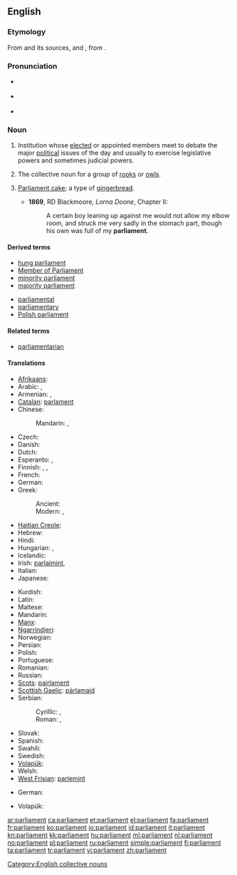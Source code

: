 {{also|Parliament}}
==English==
{{wikipedia}}

===Etymology===
From {{etyl|LL.}} {{term|parlamentum|lang=la}} and its sources, {{etyl|xno}} and {{etyl|fro}} {{term|parlement||discussion, meeting, assembly, council|lang=fro}}, from {{term|parler||to speak|lang=fro}}.

===Pronunciation===
* {{a|UK}} {{IPA|/ˈpɑːləmənt/}}
* {{a|US}} {{IPA|/ˈpɑɹləmənt/}}
* {{audio|en-us-parliament.ogg|Audio (US)}}

===Noun===
{{en-noun}}

# Institution whose [[elect]]ed or appointed members meet to debate the major [[political]] issues of the day and usually to exercise legislative powers and sometimes judicial powers.
# {{context|by extension}} The collective noun for a group of [[rook]]s {{italbrac|the species of bird}} or [[owl]]s.
# {{historical}} [[parliament cake|Parliament cake]]; a type of [[gingerbread]].
#* '''1869''', RD Blackmoore, ''Lorna Doone'', Chapter II:
#*: A certain boy leaning up against me would not allow my elbow room, and struck me very sadly in the stomach part, though his own was full of my '''parliament'''.

====Derived terms====
{{rel-top|terms derived from ''parliament''}}
* [[hung parliament]]
* [[Member of Parliament]]
* [[minority parliament]]
* [[majority parliament]]
{{rel-mid}}
* [[parliamental]]
* [[parliamentary]]
* [[Polish parliament]]
{{rel-bottom}}

====Related terms====
* [[parliamentarian]]

====Translations====
{{trans-top|an elected political institution}}
* [[Afrikaans]]: {{t-|af|parlement|xs=Afrikaans}}
* Arabic: {{t-|ar|مجلس|m|tr=májlis}}, {{t|ar|برلمان|m|tr=barlamān}}
* Armenian: {{t|hy|խորհրդարան|tr=xorhrdaran}},  {{t|hy|պառլամենտ|tr=paṙlament}}
* [[Catalan]]: [[parlament]] {{m}}
* Chinese:
*: Mandarin: {{t|zh|議會|sc=Hani}}, {{t|zh|议会|tr=yìhuì|sc=Hani}}
* Czech: {{t+|cs|parlament|m}}
* Danish: {{t-|da|parlament}}
* Dutch: {{t+|nl|parlement|n}}
* Esperanto: {{t-|eo|deputitejo|xs=Esperanto}},  {{t-|eo|parlamento|xs=Esperanto}}
* Finnish: {{t+|fi|eduskunta}}, {{t+|fi|parlamentti}}, {{t|fi|valtiopäivät}}
* French: {{t+|fr|parlement|m}}
* German: {{t+|de|Parlament|n}}
* Greek:
*: Ancient: {{tø|grc|θεσμοθετεῖον|n|sc=polytonic}}
*: Modern: {{t+|el|βουλή|f|tr=voulí}}, {{t+|el|κοινοβούλιο|n|tr=koinovoúlio}}
* [[Haitian Creole]]: {{tø|ht|palman}}
* Hebrew: {{t|he|הפרלמנט}}
* Hindi: {{t|hi|संसद|tr=sansada|xs=Hindi}}
* Hungarian: {{t+|hu|országgyűlés}},  {{t+|hu|parlament}}
* Icelandic: {{t|is|alþingi}}
* Irish: [[parlaimint]],  {{t|ga|pharlaimint|xs=Irish}}
* Italian: {{t-|it|parlamento|m}}
* Japanese: {{t+|ja|議会|tr=ぎかい, gikai}}
{{trans-mid}}
* Kurdish: {{t+|ku|په‌رله‌مان|tr=perleman|sc=KUchar}}
* Latin: {{t+|la|senatus|m}}
* Maltese: {{t-|mt|parlament|m|xs=Maltese}}
* Mandarin: {{t-|cmn|議會|tr=Yìhuì|sc=Hani}}
* [[Manx]]: {{t|gv|ard-whaiyl}}
* [[Ngarrindjeri]]: {{tø|nay|tendi}}
* Norwegian: {{t|no|Stortinget}}
* Persian: {{t+|fa|مجلس|tr=majles|xs=Persian}}
* Polish: {{t+|pl|parlament|m}}
* Portuguese: {{t+|pt|parlamento|m}}
* Romanian: {{t+|ro|parlament|n}}
* Russian: {{t+|ru|парламент|m|tr=parláment}}
* [[Scots]]: [[pairlament]]
* [[Scottish Gaelic]]: [[pàrlamaid]]
* Serbian:
*: Cyrillic: {{t|sh|парламент|m|sc=Cyrl|xs=Serbo-Croatian}}, {{t|sh|скупштина|f|sc=Cyrl|xs=Serbo-Croatian}}
*: Roman: {{t|sh|parlament|m|xs=Serbo-Croatian}}, {{t|sh|skupština|f|xs=Serbo-Croatian}}
* Slovak: {{t-|sk|parlament|m}}
* Spanish: {{t+|es|parlamento|m}}
* Swahili: {{t+|sw|bunge|xs=Swahili}}
* Swedish: {{t+|sv|riksdag}}
* [[Volapük]]: {{t|vo|dail}}
* Welsh: {{t|cy|senedd|xs=Welsh}}
* [[West Frisian]]: [[parlemint]] {{n}}
{{trans-bottom}}

{{trans-top|a group of rooks, owls, etc.}}
* German: {{qualifier|owls}} {{t|de|Eulenschwarm|m}}
{{trans-mid}}
* Volapük: {{qualifier|owls, collective}} {{t|vo|lülem}}
{{trans-bottom}}

{{trans-top|a type of cake, gingerbread}}
{{trans-mid}}
{{trans-bottom}}

[[Category:English collective nouns]]

[[ar:parliament]]
[[ca:parliament]]
[[et:parliament]]
[[el:parliament]]
[[fa:parliament]]
[[fr:parliament]]
[[ko:parliament]]
[[io:parliament]]
[[id:parliament]]
[[it:parliament]]
[[kn:parliament]]
[[kk:parliament]]
[[hu:parliament]]
[[ml:parliament]]
[[nl:parliament]]
[[no:parliament]]
[[pl:parliament]]
[[ru:parliament]]
[[simple:parliament]]
[[fi:parliament]]
[[ta:parliament]]
[[tr:parliament]]
[[vi:parliament]]
[[zh:parliament]]